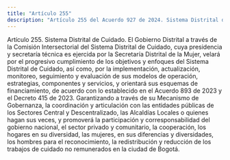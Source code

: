 ```yaml
---
title: "Artículo 255"
description: "Artículo 255 del Acuerdo 927 de 2024. Sistema Distrital de Cuidado."
---
```


Artículo 255. Sistema Distrital de Cuidado. El Gobierno Distrital a través de la Comisión Intersectorial del Sistema Distrital de Cuidado, cuya presidencia y secretaría técnica es ejercida por la Secretaría Distrital de la Mujer, velará por el progresivo cumplimiento de los objetivos y enfoques del Sistema Distrital de Cuidado, así como, por la implementación, actualización, monitoreo, seguimiento y evaluación de sus modelos de operación, estrategias, componentes y servicios, y orientará sus esquemas de financiamiento, de acuerdo con lo establecido en el Acuerdo 893 de 2023 y el Decreto 415 de 2023. Garantizando a través de su Mecanismo de Gobernanza, la coordinación y articulación con las entidades públicas de los Sectores Central y Descentralizado, las Alcaldías Locales o quienes hagan sus veces, y promoverá la participación y corresponsabilidad del gobierno nacional, el sector privado y comunitario, la cooperación, los hogares en su diversidad, las mujeres, en sus diferencias y diversidades, los hombres para el reconocimiento, la redistribución y reducción de los trabajos de cuidado no remunerados en la ciudad de Bogotá.